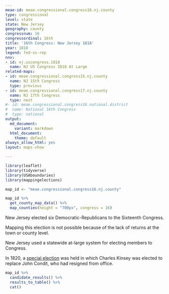 ```yaml
---
meae-id: meae.congressional.congress16.nj.county
type: congressional
level: state
state: New Jersey
geography: county
congressnum: 16
congressordinal: 16th
title: '16th Congress: New Jersey 1818'
year: 1818
legend: fed-vs-rep
nnv:
- id: nj.uscongress.1818
  name: NJ US Congress 1818 At Large
related-maps:
- id: meae.congressional.congress15.nj.county
  name: NJ 15th Congress
  type: previous
- id: meae.congressional.congress17.nj.county
  name: NJ 17th Congress
  type: next
#- id: meae.congressional.congress16.national.district
#  name: National 16th Congress
#  type: national
output:
  md_document:
    variant: markdown
  html_document:
    theme: default
always_allow_html: yes
layout: maps-show

---
```


```r
library(leaflet)
library(tidyverse)
library(USAboundaries)
library(mappingelections)

map_id <- "meae.congressional.congress16.nj.county"
```

<div class="map">

```r
map_id %>%
  get_county_map_data() %>%
  map_counties(height = "700px", congress = 16)
```

</div>

New Jersey elected six Democratic-Republicans to the Sixteenth Congress.

Mapping this election is not possible because of the lack of returns at the town or county level.

New Jersey used a statewide at-large system for electing members to Congress. 

In 1820, a [special election](https://elections.lib.tufts.edu/catalog/tufts:nj.congress.special.1820) was held in which Charles Kinsey was elected to replace John Condit, who had resigned from office.

<div class="results-table">

```r
map_id %>%
  candidate_results() %>%
  results_to_table() %>%
  cat()
```

</div>
